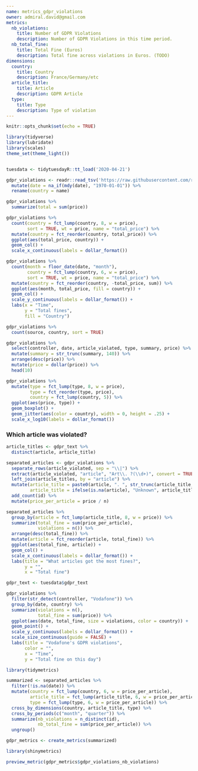 ```yaml
---
name: metrics_gdpr_violations
owner: admiral.david@gmail.com
metrics:
  nb_violations:
    title: Number of GDPR Violations
    description: Number of GDPR Violations in this time period.
  nb_total_fine:
    title: Total Fine (Euros)
    description: Total fine across violations in Euros. (TODO)
dimensions:
  country:
    title: Country
    description: France/Germany/etc
  article_title:
    title: Article
    description: GDPR Article
  type:
    title: Type
    description: Type of violation
---
```


```r
knitr::opts_chunk$set(echo = TRUE)
```

```r
library(tidyverse)
library(lubridate)
library(scales)
theme_set(theme_light())


tuesdata <- tidytuesdayR::tt_load('2020-04-21')

gdpr_violations <- readr::read_tsv('https://raw.githubusercontent.com/rfordatascience/tidytuesday/master/data/2020/2020-04-21/gdpr_violations.tsv') %>%
  mutate(date = na_if(mdy(date), "1970-01-01")) %>%
  rename(country = name)
```

```r
gdpr_violations %>%
  summarize(total = sum(price))

gdpr_violations %>%
  count(country = fct_lump(country, 8, w = price),
        sort = TRUE, wt = price, name = "total_price") %>%
  mutate(country = fct_reorder(country, total_price)) %>%
  ggplot(aes(total_price, country)) +
  geom_col() +
  scale_x_continuous(labels = dollar_format())
```

```r
gdpr_violations %>%
  count(month = floor_date(date, "month"),
        country = fct_lump(country, 6, w = price),
        sort = TRUE, wt = price, name = "total_price") %>%
  mutate(country = fct_reorder(country, -total_price, sum)) %>%
  ggplot(aes(month, total_price, fill = country)) +
  geom_col() +
  scale_y_continuous(labels = dollar_format()) +
  labs(x = "Time",
       y = "Total fines",
       fill = "Country")
```

```r
gdpr_violations %>%
  count(source, country, sort = TRUE)

gdpr_violations %>%
  select(controller, date, article_violated, type, summary, price) %>%
  mutate(summary = str_trunc(summary, 140)) %>%
  arrange(desc(price)) %>%
  mutate(price = dollar(price)) %>%
  head(10)
```

```r
gdpr_violations %>%
  mutate(type = fct_lump(type, 8, w = price),
         type = fct_reorder(type, price),
         country = fct_lump(country, 5)) %>%
  ggplot(aes(price, type)) +
  geom_boxplot() +
  geom_jitter(aes(color = country), width = 0, height = .25) +
  scale_x_log10(labels = dollar_format())
```

### Which article was violated?

```r
article_titles <- gdpr_text %>%
  distinct(article, article_title)

separated_articles <- gdpr_violations %>%
  separate_rows(article_violated, sep = "\\|") %>%
  extract(article_violated, "article", "Art\\. ?(\\d+)", convert = TRUE, remove = FALSE) %>%
  left_join(article_titles, by = "article") %>%
  mutate(article_title = paste0(article, ". ", str_trunc(article_title, 50)),
         article_title = ifelse(is.na(article), "Unknown", article_title)) %>%
  add_count(id) %>%
  mutate(price_per_article = price / n)

separated_articles %>%
  group_by(article = fct_lump(article_title, 8, w = price)) %>%
  summarize(total_fine = sum(price_per_article),
            violations = n()) %>%
  arrange(desc(total_fine)) %>%
  mutate(article = fct_reorder(article, total_fine)) %>%
  ggplot(aes(total_fine, article)) +
  geom_col() +
  scale_x_continuous(labels = dollar_format()) +
  labs(title = "What articles got the most fines?",
       y = "",
       x = "Total fine")
```

```r
gdpr_text <- tuesdata$gdpr_text
```

```r
gdpr_violations %>%
  filter(str_detect(controller, "Vodafone")) %>%
  group_by(date, country) %>%
  summarize(violations = n(),
            total_fine = sum(price)) %>%
  ggplot(aes(date, total_fine, size = violations, color = country)) +
  geom_point() +
  scale_y_continuous(labels = dollar_format()) +
  scale_size_continuous(guide = FALSE) +
  labs(title = "Vodafone's GDPR violations",
       color = "",
       x = "Time",
       y = "Total fine on this day")
```

```r
library(tidymetrics)

summarized <- separated_articles %>%
  filter(!is.na(date)) %>%
  mutate(country = fct_lump(country, 6, w = price_per_article),
         article_title = fct_lump(article_title, 6, w = price_per_article),
         type = fct_lump(type, 6, w = price_per_article)) %>%
  cross_by_dimensions(country, article_title, type) %>%
  cross_by_periods(c("month", "quarter")) %>%
  summarize(nb_violations = n_distinct(id),
            nb_total_fine = sum(price_per_article)) %>%
  ungroup()

gdpr_metrics <- create_metrics(summarized)
```

```r
library(shinymetrics)

preview_metric(gdpr_metrics$gdpr_violations_nb_violations)
```




